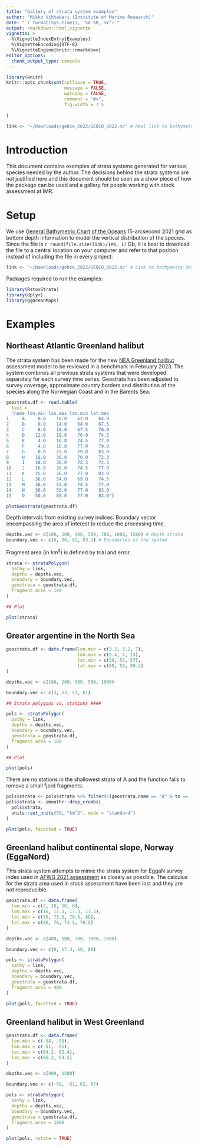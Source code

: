 ```yaml
---
title: "Gallery of strata system examples"
author: "Mikko Vihtakari (Institute of Marine Research)"
date: "`r format(Sys.time(), '%d %B, %Y')`"
output: rmarkdown::html_vignette
vignette: >
  %\VignetteIndexEntry{Examples}
  %\VignetteEncoding{UTF-8}
  %\VignetteEngine{knitr::rmarkdown}
editor_options: 
  chunk_output_type: console
---
```


```r
library(knitr)
knitr::opts_chunk$set(collapse = TRUE, 
                      message = FALSE, 
                      warning = FALSE, 
                      comment = "#>",
                      fig.width = 7.5
                      
)

link <- "~/Downloads/gebco_2022/GEBCO_2022.nc" # Real link to bathymetry (required for file size calculus)
```

# Introduction

This document contains examples of strata systems generated for various species needed by the author. The decisions behind the strata systems are not justified here and this document should be seen as a show piece of how the package can be used and a gallery for people working with stock assessment at IMR.

# Setup

We use [General Bathymetric Chart of the Oceans](https://www.gebco.net/data_and_products/gridded_bathymetry_data/) 15-arcsecond 2021 grid as bottom depth information to model the vertical distribution of the species. Since the file is `r round(file.size(link)/1e9, 1)` Gb, it is best to download the file to a central location on your computer and refer to that position instead of including the file in every project:

```r
link <- "~/Downloads/gebco_2022/GEBCO_2022.nc" # Link to bathymetry data
```

Packages required to run the examples:

```r
library(RstoxStrata)
library(dplyr)
library(ggOceanMaps)
```

# Examples

## Northeast Atlantic Greenland halibut

The strata system has been made for the new [NEA Greenland halibut](https://www.ices.dk/community/groups/Pages/AFWG.aspx) assessment model to be reviewed in a benchmark in February 2023. The system combines all previous strata systems that were developed separately for each survey time series. Geostrata has been adjusted to survey coverage, approximate country borders and distribution of the species along the Norwegian Coast and in the Barents Sea. 

```r
geostrata.df <- read.table(
  text =
  "name lon.min lon.max lat.min lat.max
1     A     0.0    10.0    62.0    64.0
2     B     0.0    14.0    64.0    67.5
3     C     8.0    18.0    67.5    70.0
4     D    12.0    18.0    70.0    74.5
5     E     4.0    16.8    74.5    77.0
6     F     4.0    16.8    77.0    79.8
7     G     0.0    25.0    79.8    83.0
8     H    18.0    36.0    70.0    72.3
9     I    18.0    36.0    72.3    74.5
10    J    16.8    36.0    74.5    77.0
11    K    25.0    36.0    77.0    83.0
12    L    36.0    54.0    69.0    74.5
13    M    36.0    54.0    74.5    77.0
14    N    36.0    50.0    77.0    83.0
15    O    50.0    80.0    77.0    83.0")

plotGeostrata(geostrata.df)
```

Depth intervals from existing survey indices. Boundary vector encompassing the area of interest to reduce the processing time. 

```r
depths.vec <- c(100, 300, 400, 500, 700, 1000, 1500) # Depth strata
boundary.vec <- c(0, 90, 62, 83.2) # Boundaries of the system
```

Fragment area (in $km^2$) is defined by trial and error. 

```r
strata <- strataPolygon(
  bathy = link,
  depths = depths.vec,
  boundary = boundary.vec,
  geostrata = geostrata.df,
  fragment.area = 1e4
)

## Plot 

plot(strata)
```

## Greater argentine in the North Sea

```r
geostrata.df <- data.frame(lon.min = c(3.2, 3.2, 7), 
                           lon.max = c(5.4, 7, 13), 
                           lat.min = c(59, 57, 57), 
                           lat.max = c(60, 59, 59.2)
)

depths.vec <- c(100, 200, 300, 500, 1000)

boundary.vec <- c(3, 13, 57, 61)

## Strata polygons vs. stations ####

pols <- strataPolygon(
  bathy = link, 
  depths = depths.vec, 
  boundary = boundary.vec,
  geostrata = geostrata.df,
  fragment.area = 100
)

## Plot 

plot(pols)
```

There are no stations in the shallowest strata of A and the function fails to remove a small fjord fragments:

```r
pols$strata <- pols$strata %>% filter(!(geostrata.name == "A" & to == -100))
pols$strata <- smoothr::drop_crumbs(
  pols$strata, 
  units::set_units(50, "km^2", mode = "standard")
)

plot(pols, facetted = TRUE)
```

## Greenland halibut continental slope, Norway (EggaNord)

This strata system attempts to mimic the strata system for EggaN survey index used in [AFWG 2021 assessment](https://www.ices.dk/sites/pub/Publication%20Reports/Advice/2021/2021/ghl.27.1-2.pdf) as closely as possible. The calculus for the strata area used in stock assessment have been lost and they are not reproducible.

```r
geostrata.df <- data.frame(
  lon.min = c(3, 10, 10, 8),
  lon.max = c(16, 17.3, 17.3, 17.3),
  lat.min = c(76, 73.5, 70.5, 68),
  lat.max = c(80, 76, 73.5, 70.5)
)

depths.vec <- c(400, 500, 700, 1000, 1500)

boundary.vec <- c(0, 17.3, 68, 80)

pols <- strataPolygon(
  bathy = link, 
  depths = depths.vec, 
  boundary = boundary.vec,
  geostrata = geostrata.df,
  fragment.area = 400
)

plot(pols, facetted = TRUE)
```

## Greenland halibut in West Greenland

```r
geostrata.df <- data.frame(
  lon.min = c(-58, -58),
  lon.max = c(-51, -51),
  lat.min = c(64.2, 62.4),
  lat.max = c(66.2, 64.2)
)

depths.vec <- c(400, 1500)

boundary.vec <- c(-58, -51, 62, 67)

pols <- strataPolygon(
  bathy = link, 
  depths = depths.vec, 
  boundary = boundary.vec,
  geostrata = geostrata.df,
  fragment.area = 1000
)

plot(pols, rotate = TRUE)
```
